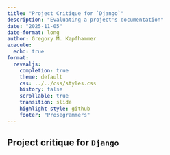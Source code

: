 ```yaml
---
title: "Project Critique for `Django`"
description: "Evaluating a project's documentation"
date: "2025-11-05"
date-format: long
author: Gregory M. Kapfhammer
execute:
  echo: true
format:
  revealjs:
    completion: true
    theme: default
    css: ../../css/styles.css
    history: false
    scrollable: true
    transition: slide
    highlight-style: github
    footer: "Prosegrammers"
---
```


## Project critique for `Django`
